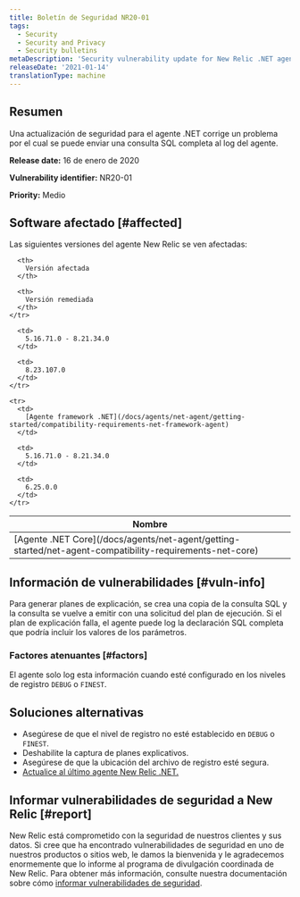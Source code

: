 ```yaml
---
title: Boletín de Seguridad NR20-01
tags:
  - Security
  - Security and Privacy
  - Security bulletins
metaDescription: 'Security vulnerability update for New Relic .NET agent,  January 16, 2020'
releaseDate: '2021-01-14'
translationType: machine
---
```


## Resumen

Una actualización de seguridad para el agente .NET corrige un problema por el cual se puede enviar una consulta SQL completa al log del agente.

<DNT>**Release date:**</DNT> 16 de enero de 2020

<DNT>**Vulnerability identifier:**</DNT> NR20-01

<DNT>**Priority:**</DNT> Medio

## Software afectado [#affected]

Las siguientes versiones del agente New Relic se ven afectadas:

<table>
  <thead>
    <tr>
      <th>
        Nombre
      </th>

      <th>
        Versión afectada
      </th>

      <th>
        Versión remediada
      </th>
    </tr>
  </thead>

  <tbody>
    <tr>
      <td>
        [Agente .NET Core](/docs/agents/net-agent/getting-started/net-agent-compatibility-requirements-net-core)
      </td>

      <td>
        5.16.71.0 - 8.21.34.0
      </td>

      <td>
        8.23.107.0
      </td>
    </tr>

    <tr>
      <td>
        [Agente framework .NET](/docs/agents/net-agent/getting-started/compatibility-requirements-net-framework-agent)
      </td>

      <td>
        5.16.71.0 - 8.21.34.0
      </td>

      <td>
        6.25.0.0
      </td>
    </tr>
  </tbody>
</table>

## Información de vulnerabilidades [#vuln-info]

Para generar planes de explicación, se crea una copia de la consulta SQL y la consulta se vuelve a emitir con una solicitud del plan de ejecución. Si el plan de explicación falla, el agente puede log la declaración SQL completa que podría incluir los valores de los parámetros.

### Factores atenuantes [#factors]

El agente solo log esta información cuando esté configurado en los niveles de registro `DEBUG` o `FINEST`.

## Soluciones alternativas

* Asegúrese de que el nivel de registro no esté establecido en `DEBUG` o `FINEST`.
* Deshabilite la captura de planes explicativos.
* Asegúrese de que la ubicación del archivo de registro esté segura.
* [Actualice al último agente New Relic .NET.](/docs/agents/net-agent/installation/update-net-agent)

## Informar vulnerabilidades de seguridad a New Relic [#report]

New Relic está comprometido con la seguridad de nuestros clientes y sus datos. Si cree que ha encontrado vulnerabilidades de seguridad en uno de nuestros productos o sitios web, le damos la bienvenida y le agradecemos enormemente que lo informe al programa de divulgación coordinada de New Relic. Para obtener más información, consulte nuestra documentación sobre cómo [informar vulnerabilidades de seguridad](/docs/security/new-relic-security/data-privacy/reporting-security-vulnerabilities).

